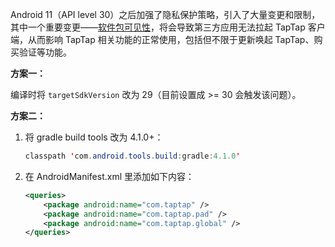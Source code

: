 

Android 11（API level 30）之后加强了隐私保护策略，引入了大量变更和限制，其中一个重要变更——[软件包可见性](https://developer.android.com/about/versions/11/privacy/package-visibility)，将会导致第三方应用无法拉起 TapTap 客户端，从而影响 TapTap 相关功能的正常使用，包括但不限于更新唤起 TapTap、购买验证等功能。

**方案一：**

编译时将 `targetSdkVersion` 改为 29（目前设置成 >= 30 会触发该问题）。

**方案二：**

1. 将 gradle build tools 改为 4.1.0+：

    ```java
    classpath 'com.android.tools.build:gradle:4.1.0'
    ```

2. 在 AndroidManifest.xml 里添加如下内容：

    ```xml
    <queries>
        <package android:name="com.taptap" />
        <package android:name="com.taptap.pad" />
        <package android:name="com.taptap.global" />
    </queries>
    ```
